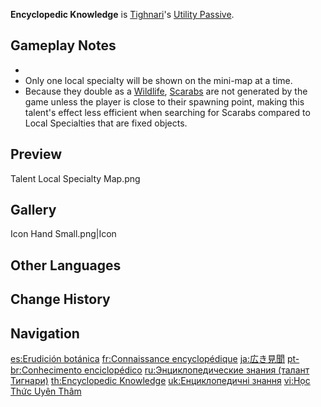 {{Talent Infobox
|image         = Talent Encyclopedic Knowledge.png
|character     = Tighnari
|type          = Utility Passive
|info          = Displays the location of nearby [[Sumeru Local Specialty|resources unique to Sumeru]] on the [[mini-map]].
|utility1      = Effects Retained Character Fallen
|utility2      = Resource
|utility3      = Local Specialty
|utility4      = Sumeru Local Specialty
}}
{{Description|"To be an effective [[Forest Watcher]] requires a keen, observant pair of eyes."|2=[[Dainsleif]] in [https://youtu.be/InApovOB--o Collected Miscellany - "Tighnari: Lush Verdure"]}}
'''Encyclopedic Knowledge''' is [[Tighnari]]'s [[Utility Passive]].

==Gameplay Notes==
* {{Talent Note|character=Tighnari|talent=Encyclopedic Knowledge|dead}}
* Only one local specialty will be shown on the mini-map at a time.
* Because they double as a [[Scarab (Wildlife)|Wildlife]], [[Scarab]]s are not generated by the game unless the player is close to their spawning point, making this talent's effect less efficient when searching for Scarabs compared to Local Specialties that are fixed objects.
{{Talents by Category List|Sumeru Local Specialty Talents|header=identical|nottitle=Encyclopedic Knowledge}}

==Preview==
<gallery>
Talent Local Specialty Map.png
</gallery>

==Gallery==
<gallery>
Icon Hand Small.png|Icon
</gallery>

==Other Languages==
{{Other Languages
|en      = Encyclopedic Knowledge
|zhs     = 闳览博物
|zhs_rm  = Hónglǎn-bówù
|zht     = 閎覽博物
|zht_rm  = Hónglǎn-bówù
|zh_tl   = Highly Knowledgeable
|ja      = 広き見聞
|ja_rm   = Hiroki Kenbun{{Assumed}}
|ja_tl   = Broad Knowledge
|ko      = {{tt|해박|該博}}한 {{tt|지식|知識}}
|ko_tl   = Comprehensive Knowledge
|es      = Erudición botánica
|es_tl   = Botanical Erudition
|fr      = Connaissance encyclopédique
|fr_tl   = Encyclopedic Knowledge
|ru      = Энциклопедические знания
|ru_tl   = Encyclopedic Knowledge
|th      = Encyclopedic Knowledge
|vi      = Học Thức Uyên Thâm
|vi_tl   = 
|de      = Weltwissen
|de_tl   = World Knowledge
|id      = Encyclopedic Knowledge
|pt      = Conhecimento Enciclopédico
|pt_tl   = Encyclopedic Knowledge
|tr      = Ansiklopedik Bilgi
|tr_tl   = Encyclopedic Knowledge
|it      = Conoscenza enciclopedica
|it_tl   = Encyclopedic Knowledge
}}

==Change History==
{{Change History|3.0}}

==Navigation==
{{Talent Navbox|Tighnari}}

[[es:Erudición botánica]]
[[fr:Connaissance encyclopédique]]
[[ja:広き見聞]]
[[pt-br:Conhecimento enciclopédico]]
[[ru:Энциклопедические знания (талант Тигнари)]]
[[th:Encyclopedic Knowledge]]
[[uk:Енциклопедичні знання]]
[[vi:Học Thức Uyên Thâm]]